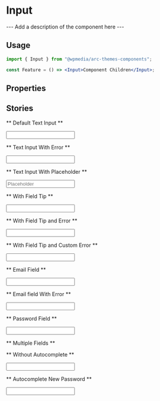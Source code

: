 

<Meta title="Components/Input" component={Input} />

# Input

--- Add a description of the component here ---

## Usage

```jsx
import { Input } from "@wpmedia/arc-themes-components";

const Feature = () => <Input>Component Children</Input>;
```

## Properties

<ArgsTable of={Input} />

## Stories

** Default Text Input **

<Canvas>
	<Story name="Default Text Input">
		<Input label="Plain Text Field" name="field1" />
	</Story>
</Canvas>

** Text Input With Error **

<Canvas>
	<Story name="Text Input With Error">
		<Input label="Plain Text Field" name="field3" required showDefaultError />
	</Story>
</Canvas>

** Text Input With Placeholder **

<Canvas>
	<Story name="Text Input With Placeholder">
		<Input label="Plain Text Field" name="field4" placeholder="Placeholder" />
	</Story>
</Canvas>

** With Field Tip **

<Canvas>
	<Story name="With Field Tip">
		<Input label="Plain Text Field" name="field5" tip="Enter some text." />
	</Story>
</Canvas>

** With Field Tip and Error **

<Canvas>
	<Story name="With Field Tip and Error">
		<Input
			label="Plain Text Field"
			name="field6"
			tip="Enter some text."
			required
			showDefaultError
		/>
	</Story>
</Canvas>

** With Field Tip and Custom Error **

<Canvas>
	<Story name="With Field Tip and Custom Error">
		<Input
			label="Plain Text Field"
			name="field7"
			tip="Enter some text."
			required
			showDefaultError
			validationErrorMessage="This is a custom error."
		/>
	</Story>
</Canvas>

** Email Field **

<Canvas>
	<Story name="Email Field">
		<Input
			defaultValue="my@valid.email"
			name="field8"
			type={FIELD_TYPES.EMAIL}
			label="Email Address"
		/>
	</Story>
</Canvas>

** Email field With Error **

<Canvas>
	<Story name="Email field With Error">
		<Input
			defaultValue="my?invalid.email"
			name="field9"
			showDefaultError
			type={FIELD_TYPES.EMAIL}
			label="Email Address"
		/>
	</Story>
</Canvas>

** Password Field **

<Canvas>
	<Story name="Password Field">
		<Input defaultValue="mypassword" name="field10" type={FIELD_TYPES.PASSWORD} label="Password" />
	</Story>
</Canvas>

** Multiple Fields **

<Canvas>
	<Story name="Multiple Fields">
		<form>
			<FormInputField label="Blank field with tip" name="field13" tip="This is a tip." />
			<FormInputField
				defaultValue="my@valid.email"
				name="field14"
				type={FIELD_TYPES.EMAIL}
				label="Email Address"
			/>
			<FormInputField
				defaultValue="password"
				name="field15"
				type={FIELD_TYPES.PASSWORD}
				label="Password"
			/>
		</form>
	</Story>
</Canvas>

** Without Autocomplete **

<Canvas>
	<Story name="Without Autocomplete">
		<Input
			defaultValue=""
			name="email"
			type={FIELD_TYPES.EMAIL}
			label="Email Address"
			autoComplete="off"
		/>
	</Story>
</Canvas>

** Autocomplete New Password **

<Canvas>
	<Story name="Autocomplete New Password">
		<Input
			defaultValue=""
			name="password-new-one"
			type={FIELD_TYPES.PASSWORD}
			label="Password"
			autoComplete="new-password"
		/>
	</Story>
</Canvas>
